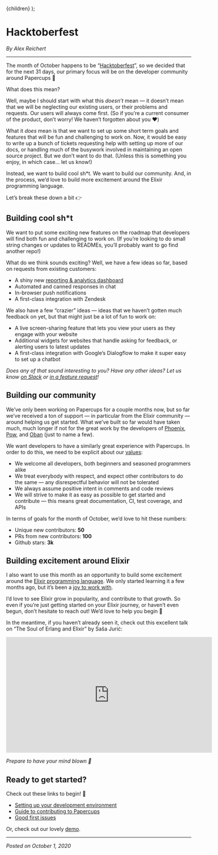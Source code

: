 
  <Layout title="Hacktoberfest">{children}</Layout>
);

# Hacktoberfest

_By Alex Reichert_

---

The month of October happens to be “[Hacktoberfest](https://hacktoberfest.digitalocean.com/details)”, so we decided that for the next 31 days, our primary focus will be on the developer community around Papercups 🙂

What does this mean?

Well, maybe I should start with what this _doesn’t_ mean — it doesn’t mean that we will be neglecting our existing users, or their problems and requests. Our users will always come first. (So if you’re a current consumer of the product, don’t worry! We haven’t forgotten about you ❤️)

What it _does_ mean is that we want to set up some short term goals and features that will be fun and challenging to work on. Now, it would be easy to write up a bunch of tickets requesting help with setting up more of our docs, or handling much of the busywork involved in maintaining an open source project. But we don’t want to do that. (Unless this is something you enjoy, in which case… let us know!)

Instead, we want to build cool sh\*t. We want to build our community. And, in the process, we’d love to build more excitement around the Elixir programming language.

Let’s break these down a bit 👉

## Building cool sh\*t

We want to put some exciting new features on the roadmap that developers will find both fun and challenging to work on. (If you’re looking to do small string changes or updates to READMEs, you’ll probably want to go find another repo!)

What do we think sounds exciting? Well, we have a few ideas so far, based on requests from existing customers:

- A shiny new [reporting & analytics dashboard](https://github.com/papercups-io/papercups/issues/252)
- Automated and canned responses in chat
- In-browser push notifications
- A first-class integration with Zendesk

We also have a few “crazier” ideas — ideas that we haven’t gotten much feedback on yet, but that might just be a lot of fun to work on:

- A live screen-sharing feature that lets you view your users as they engage with your website
- Additional widgets for websites that handle asking for feedback, or alerting users to latest updates
- A first-class integration with Google’s Dialogflow to make it super easy to set up a chatbot

_Does any of that sound interesting to you? Have any other ideas? Let us know [on Slack](https://join.slack.com/t/papercups-io/shared_invite/zt-h0c3fxmd-hZi1Zp8~D61S6GD16aMqmg) or [in a feature request](https://github.com/papercups-io/papercups/issues/new?assignees=&labels=enhancement&template=feature_request.md&title=)!_

## Building our community

We’ve only been working on Papercups for a couple months now, but so far we’ve received a ton of support — in particular from the Elixir community — around helping us get started. What we’ve built so far would have taken much, much longer if not for the great work by the developers of [Phoenix](https://github.com/phoenixframework/phoenix), [Pow](https://github.com/danschultzer/pow), and [Oban](https://github.com/sorentwo/oban) (just to name a few).

We want developers to have a similarly great experience with Papercups. In order to do this, we need to be explicit about our [values](https://github.com/papercups-io/papercups/blob/master/CODE_OF_CONDUCT.md):

- We welcome all developers, both beginners and seasoned programmers alike
- We treat everybody with respect, and expect other contributors to do the same — any disrespectful behavior will not be tolerated
- We always assume positive intent in comments and code reviews
- We will strive to make it as easy as possible to get started and contribute — this means great documentation, CI, test coverage, and APIs

In terms of goals for the month of October, we’d love to hit these numbers:

- Unique new contributors: **50**
- PRs from new contributors: **100**
- Github stars: **3k**

## Building excitement around Elixir

I also want to use this month as an opportunity to build some excitement around the [Elixir programming language](https://elixir-lang.org/). We only started learning it a few months ago, but it’s been a [joy to work with](https://www.papercups.io/blog/elixir-noob).

I’d love to see Elixir grow in popularity, and contribute to that growth. So even if you’re just getting started on your Elixir journey, or haven’t even begun, don’t hesitate to reach out! We’d love to help you begin 🙂

In the meantime, if you haven’t already seen it, check out this excellent talk on “The Soul of Erlang and Elixir” by Saša Jurić:

<iframe
  width="560"
  height="315"
  style={{maxWidth: '100%'}}
  src="https://www.youtube.com/embed/JvBT4XBdoUE"
  frameborder="0"
  allow="accelerometer; autoplay; clipboard-write; encrypted-media; gyroscope; picture-in-picture"
  allowfullscreen
></iframe>

_Prepare to have your mind blown 🤯_

## Ready to get started?

Check out these links to begin! 🚀

- [Setting up your development environment](https://github.com/papercups-io/papercups/wiki/Development-Setup)
- [Guide to contributing to Papercups](https://github.com/papercups-io/papercups/blob/master/CONTRIBUTING.md)
- [Good first issues](https://github.com/papercups-io/papercups/labels/good%20first%20issue)

Or, check out our lovely [demo](https://app.papercups.io/demo).

---

_Posted on October 1, 2020_
